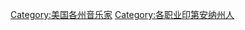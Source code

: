 {{Commonscat|Musicians from Indiana}}

[[Category:美国各州音乐家|Category:美国各州音乐家]]
[[Category:各职业印第安纳州人‎|Category:各职业印第安纳州人‎]]